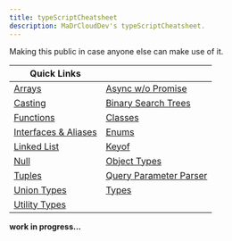 ```yaml
---
title: typeScriptCheatsheet
description: MaDrCloudDev's typeScriptCheatsheet.
---
```


Making this public in case anyone else can make use of it.

| Quick Links                                                |                                                               |
| ---------------------------------------------------------- | ------------------------------------------------------------- |
| [Arrays](/typescript/arrays)                               | [Async w/o Promise](/typescript/async_without_promise)        |
| [Casting](/typescript/casting)                             | [Binary Search Trees](/typescript/binary_search_tree/)        |
| [Functions](/typescript/functions)                         | [Classes](/typescript/classes)                                |
| [Interfaces & Aliases](/typescript/interfaces_and_aliases) | [Enums](/typescript/enums)                                    |
| [Linked List](/typescript/linked_list/)                    | [Keyof](/typescript/keyof)                                    |
| [Null](/typescript/null_and_undefined)                     | [Object Types](/typescript/object_types)                      |
| [Tuples](/typescript/tuples)                               | [Query Parameter Parser](/typescript/query_parameter_parser/) |
| [Union Types](/typescript/union_types)                     | [Types](/typescript/types)                                    |
| [Utility Types](/typescript/utility_types)                 |                                                               |

**work in progress...**
